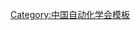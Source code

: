 {{Navbox
| name   = 中国自动化学会第三届理事会
| title  = [[中国自动化学会]]第三届理事会
| above  = 1980年5月－1985年11月
| bodyclass = hlist
| group1 = 理事长
| list1  = [[宋健|宋　健]]
| group2 = 副理事长
| list2  = 
* [[王良楣]]
* [[文传源]]
* [[关肇直]]
* [[杨嘉墀]]
* [[吕强|吕　强]]
* [[陈汉明]]
* [[张钟俊]]
* [[疏松桂]]
| group3 = 常务理事
| list3  = 
* [[万百五]]
* [[马少梅]]
* [[王传善]]
* [[王良楣]]
* [[文传源]]
* [[吕强|吕　强]]
* [[刘豹 (1923年)|刘　豹]]
* [[刘世骅]]
* [[关肇直]]
* [[严筱钧]]
* [[李华天]]
* [[杨嘉墀]]
* [[吴麒|吴　麒]]
* [[吴钦炜]]
* [[何健文]]
* [[宋健|宋　健]]
* [[张钟俊]]
* [[张锡第]]
* [[陈珽|陈　珽]]
* [[陈三智]]
* [[陈汉明]]
* [[陈振宇]]
* [[武汝扬]]
* [[周春晖]]
* [[郑维敏]]
* [[秦化淑]]
* [[钱锺韩]]
* [[涂序彦]]
* [[屠善澄]]
* [[蒋大宗]]
* [[蒋士骥]]
* [[童世璜]]
* [[曾庆波]]
* [[疏松桂]]
| group4 = 秘书长
| list4  = [[陈汉明]]（兼）
| group5 = 副秘书长
| list5  = [[曾宪波]]
| group6 = 
| list6  = 
}}<noinclude>
{{collapsible option}}
[[Category:中国自动化学会模板]]
</noinclude>